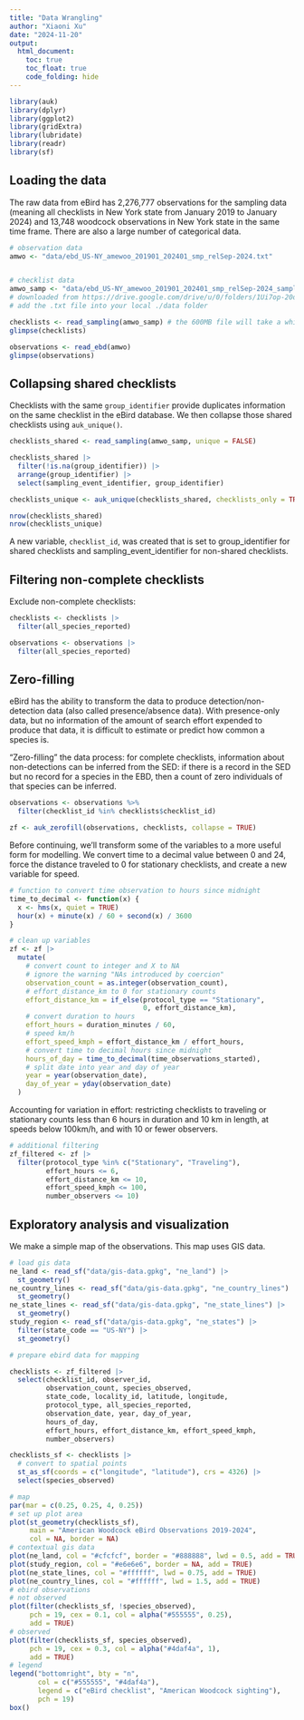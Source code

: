 ```yaml
---
title: "Data Wrangling"
author: "Xiaoni Xu"
date: "2024-11-20"
output: 
  html_document:
    toc: true
    toc_float: true
    code_folding: hide
---
```


```r
library(auk)
library(dplyr)
library(ggplot2)
library(gridExtra)
library(lubridate)
library(readr)
library(sf)

```
## Loading the data

The raw data from eBird has 2,276,777 observations for the sampling data (meaning all checklists in New York state from January 2019 to January 2024) and 13,748 woodcock observations in New York state in the same time frame. There are also a large number of categorical data.

```r
# observation data
amwo <- "data/ebd_US-NY_amewoo_201901_202401_smp_relSep-2024.txt"


# checklist data
amwo_samp <- "data/ebd_US-NY_amewoo_201901_202401_smp_relSep-2024_sampling.txt"
# downloaded from https://drive.google.com/drive/u/0/folders/1Ui7op-20dxaKV9Bpibyv5otlqgyZTty-
# add the .txt file into your local ./data folder

checklists <- read_sampling(amwo_samp) # the 600MB file will take a while to load
glimpse(checklists)

observations <- read_ebd(amwo)
glimpse(observations)


```


## Collapsing shared checklists

Checklists with the same `group_identifier` provide duplicates information on the same checklist in the eBird database. We then collapse those shared checklists using `auk_unique()`.
```r
checklists_shared <- read_sampling(amwo_samp, unique = FALSE)

checklists_shared |> 
  filter(!is.na(group_identifier)) |> 
  arrange(group_identifier) |> 
  select(sampling_event_identifier, group_identifier)

checklists_unique <- auk_unique(checklists_shared, checklists_only = TRUE)

nrow(checklists_shared)
nrow(checklists_unique)
```
A new variable, `checklist_id`, was created that is set to group_identifier for shared checklists and sampling_event_identifier for non-shared checklists.




## Filtering non-complete checklists

Exclude non-complete checklists:
```r
checklists <- checklists |> 
  filter(all_species_reported)

observations <- observations |> 
  filter(all_species_reported)
```


## Zero-filling

eBird has the ability to transform the data to produce detection/non-detection data (also called presence/absence data). With presence-only data, but no information of the amount of search effort expended to produce that data, it is difficult to estimate or predict how common a species is.

“Zero-filling” the data process: for complete checklists, information about non-detections can be inferred from the SED: if there is a record in the SED but no record for a species in the EBD, then a count of zero individuals of that species can be inferred.

```r
observations <- observations %>%
  filter(checklist_id %in% checklists$checklist_id)

zf <- auk_zerofill(observations, checklists, collapse = TRUE)
```

Before continuing, we’ll transform some of the variables to a more useful form for modelling. We convert time to a decimal value between 0 and 24, force the distance traveled to 0 for stationary checklists, and create a new variable for speed. 

```r
# function to convert time observation to hours since midnight
time_to_decimal <- function(x) {
  x <- hms(x, quiet = TRUE)
  hour(x) + minute(x) / 60 + second(x) / 3600
}

# clean up variables
zf <- zf |> 
  mutate(
    # convert count to integer and X to NA
    # ignore the warning "NAs introduced by coercion"
    observation_count = as.integer(observation_count),
    # effort_distance_km to 0 for stationary counts
    effort_distance_km = if_else(protocol_type == "Stationary", 
                                 0, effort_distance_km),
    # convert duration to hours
    effort_hours = duration_minutes / 60,
    # speed km/h
    effort_speed_kmph = effort_distance_km / effort_hours,
    # convert time to decimal hours since midnight
    hours_of_day = time_to_decimal(time_observations_started),
    # split date into year and day of year
    year = year(observation_date),
    day_of_year = yday(observation_date)
  )
```
Accounting for variation in effort: restricting checklists to traveling or stationary counts less than 6 hours in duration and 10 km in length, at speeds below 100km/h, and with 10 or fewer observers.
```r
# additional filtering
zf_filtered <- zf |> 
  filter(protocol_type %in% c("Stationary", "Traveling"),
         effort_hours <= 6,
         effort_distance_km <= 10,
         effort_speed_kmph <= 100,
         number_observers <= 10)
```

## Exploratory analysis and visualization

We make a simple map of the observations. This map uses GIS data.
```r
# load gis data
ne_land <- read_sf("data/gis-data.gpkg", "ne_land") |> 
  st_geometry()
ne_country_lines <- read_sf("data/gis-data.gpkg", "ne_country_lines") |> 
  st_geometry()
ne_state_lines <- read_sf("data/gis-data.gpkg", "ne_state_lines") |> 
  st_geometry()
study_region <- read_sf("data/gis-data.gpkg", "ne_states") |> 
  filter(state_code == "US-NY") |> 
  st_geometry()

# prepare ebird data for mapping

checklists <- zf_filtered |> 
  select(checklist_id, observer_id, 
         observation_count, species_observed, 
         state_code, locality_id, latitude, longitude,
         protocol_type, all_species_reported,
         observation_date, year, day_of_year,
         hours_of_day, 
         effort_hours, effort_distance_km, effort_speed_kmph,
         number_observers)

checklists_sf <- checklists |> 
  # convert to spatial points
  st_as_sf(coords = c("longitude", "latitude"), crs = 4326) |> 
  select(species_observed)

# map
par(mar = c(0.25, 0.25, 4, 0.25))
# set up plot area
plot(st_geometry(checklists_sf), 
     main = "American Woodcock eBird Observations 2019-2024",
     col = NA, border = NA)
# contextual gis data
plot(ne_land, col = "#cfcfcf", border = "#888888", lwd = 0.5, add = TRUE)
plot(study_region, col = "#e6e6e6", border = NA, add = TRUE)
plot(ne_state_lines, col = "#ffffff", lwd = 0.75, add = TRUE)
plot(ne_country_lines, col = "#ffffff", lwd = 1.5, add = TRUE)
# ebird observations
# not observed
plot(filter(checklists_sf, !species_observed),
     pch = 19, cex = 0.1, col = alpha("#555555", 0.25),
     add = TRUE)
# observed
plot(filter(checklists_sf, species_observed),
     pch = 19, cex = 0.3, col = alpha("#4daf4a", 1),
     add = TRUE)
# legend
legend("bottomright", bty = "n",
       col = c("#555555", "#4daf4a"),
       legend = c("eBird checklist", "American Woodcock sighting"),
       pch = 19)
box()
```

